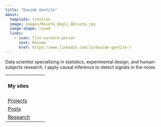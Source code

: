 ```yaml
---
title: "Davide Gentile"
about:
  template: trestles
  image: images/Roseto_Degli_Abruzzo.jpg
  image-shape: round
  links:
    - icon: file-earmark-person
      text: Resume
      href: https://www.linkedin.com/in/davide-gentile-/
---
```


Data scientist specializing in statistics, experimental design, and human-subjects research. I apply causal inference to detect signals in the noise.

+-------------------------------------------------+
| #### My sites                                   |
+-------------------------------------------------+
| [Projects](https://gentiled.github.io/work)     |
+-------------------------------------------------+
| [Posts](https://gentiled.github.io/blog)        |
+-------------------------------------------------+
| [Research](https://gentiled.github.io/research) |
+-------------------------------------------------+
